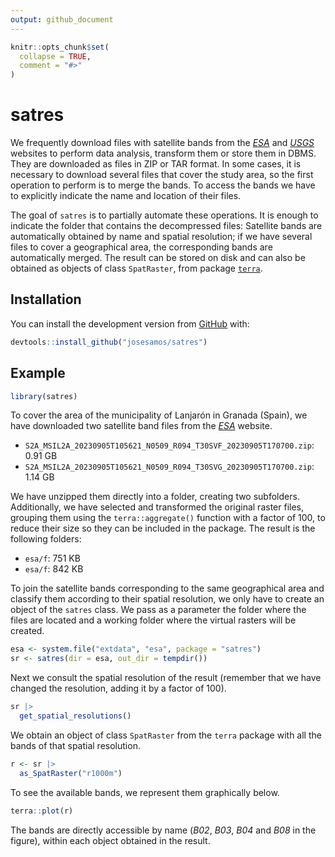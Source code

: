 ```yaml
---
output: github_document
---
```


<!-- README.md is generated from README.Rmd. Please edit that file -->

```r
knitr::opts_chunk$set(
  collapse = TRUE,
  comment = "#>"
)
```

# satres

<!-- badges: start -->
<!-- badges: end -->

We frequently download files with satellite bands from the [*ESA*](https://dataspace.copernicus.eu/) and [*USGS*](https://glovis.usgs.gov/) websites to perform data analysis, transform them or store them in DBMS. They are downloaded as files in ZIP or TAR format. In some cases, it is necessary to download several files that cover the study area, so the first operation to perform is to merge the bands. To access the bands we have to explicitly indicate the name and location of their files.

The goal of `satres` is to partially automate these operations. It is enough to indicate the folder that contains the decompressed files: Satellite bands are automatically obtained by name and spatial resolution; if we have several files to cover a geographical area, the corresponding bands are automatically merged. The result can be stored on disk and can also be obtained as objects of class `SpatRaster`, from package [`terra`](https://CRAN.R-project.org/package=terra).

## Installation

<!-- You can install the released version of `satres` from [CRAN](https://CRAN.R-project.org) with: -->

<!-- ``` r -->
<!-- install.packages("satres") -->
<!-- ``` -->

<!-- And the development version from [GitHub](https://github.com/) with: -->

You can install the development version from [GitHub](https://github.com/) with:

``` r
devtools::install_github("josesamos/satres")
```

## Example

```r
library(satres)
```

To cover the area of the municipality of Lanjarón in Granada (Spain), we have downloaded two satellite band files from the [*ESA*](https://dataspace.copernicus.eu/) website.

- `S2A_MSIL2A_20230905T105621_N0509_R094_T30SVF_20230905T170700.zip`: 0.91 GB
- `S2A_MSIL2A_20230905T105621_N0509_R094_T30SVG_20230905T170700.zip`: 1.14 GB 

We have unzipped them directly into a folder, creating two subfolders. Additionally, we have selected and transformed the original raster files, grouping them using the `terra::aggregate()` function with a factor of 100, to reduce their size so they can be included in the package. The result is the following folders:

- `esa/f`: 751 KB
- `esa/f`: 842 KB

To join the satellite bands corresponding to the same geographical area and classify them according to their spatial resolution, we only have to create an object of the `satres` class. We pass as a parameter the folder where the files are located and a working folder where the virtual rasters will be created.

```r
esa <- system.file("extdata", "esa", package = "satres")
sr <- satres(dir = esa, out_dir = tempdir())
```

Next we consult the spatial resolution of the result (remember that we have changed the resolution, adding it by a factor of 100).

```r
sr |>
  get_spatial_resolutions()
```

We obtain an object of class `SpatRaster` from the `terra` package with all the bands of that spatial resolution.

```r
r <- sr |>
  as_SpatRaster("r1000m")
```

To see the available bands, we represent them graphically below.

```r
terra::plot(r)
```

The bands are directly accessible by name (*B02*, *B03*, *B04* and *B08* in the figure), within each object obtained in the result.
